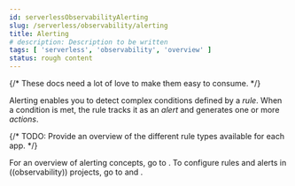 ```yaml
---
id: serverlessObservabilityAlerting
slug: /serverless/observability/alerting
title: Alerting
# description: Description to be written
tags: [ 'serverless', 'observability', 'overview' ]
status: rough content
---
```



<RoughContent />

{/* These docs need a lot of love to make them easy to consume. */}

Alerting enables you to detect complex conditions defined by a _rule_.
When a condition is met, the rule tracks it as an _alert_ and generates one or more _actions_.

{/* TODO: Provide an overview of the different rule types available for each app. */}

For an overview of alerting concepts, go to <DocLink id="serverlessRules" />.
To configure rules and alerts in ((observability)) projects, go to <DocLink id="serverlessObservabilityCreateRules" /> and <DocLink id="serverlessObservabilityViewAlerts" />.
